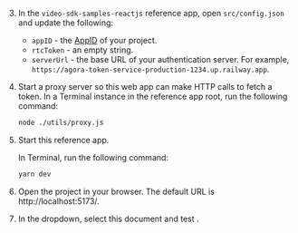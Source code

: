 <PlatformWrapper platform="react-js">

3. In the `video-sdk-samples-reactjs` reference app, open `src/config.json` and update the following:

    - `appID` - the [AppID](https://docs-beta.agora.io/en/video-calling/reference/manage-agora-account?platform=android#get-the-app-id) of your project.
    - `rtcToken` - an empty string.
    - `serverUrl` - the base URL of your authentication server. For example, `https://agora-token-service-production-1234.up.railway.app`.

1. Start a proxy server so this web app can make HTTP calls to fetch a token. In a Terminal instance in the reference app root, run the following command:

    ```bash
    node ./utils/proxy.js
    ```

1. Start this reference app.

     In Terminal, run the following command:

    ``` bash
    yarn dev
    ```

1. Open the project in your browser. The default URL is http://localhost:5173/.

1. In the dropdown, select this document and test <Vpd k="PRODUCT" />.


</PlatformWrapper>